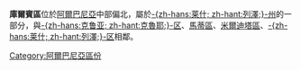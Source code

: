{{Infomation of Subdivisions|
Map=Image:AlbaniaKurbin.png|
MapSize=100px|
Nation=阿爾巴尼亞|
enNation=Albania|
Lang=阿爾巴尼亞語|
oName=Kurbinit|
Lv=區|
Capital=[[拉奇|拉奇]]|
tArea=235|
tPop=54,000|
PopYear=2004|
ISOcode=AL-KU|
}}
'''庫爾賓區'''位於[[阿爾巴尼亞|阿爾巴尼亞]]中部偏北，屬於[[列澤州|-{zh-hans:莱什; zh-hant:列澤;}-州]]的一部分，與[[克魯耶區|-{zh-hans:克鲁亚; zh-hant:克魯耶;}-区]]、[[馬蒂區|馬蒂區]]、[[米爾迪塔區|米爾迪塔區]]、[[列澤州|-{zh-hans:莱什; zh-hant:列澤;}-区]]相鄰。

{{Districts of Albania}}

[[Category:阿爾巴尼亞區份|Category:阿爾巴尼亞區份]]